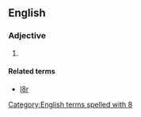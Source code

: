 ==English==

===Adjective===
{{en-adj|l8r|sup=l8est}}

# {{lb|en|Internet slang|text messaging}} {{abbr of|lang=en|[[late]]}}

====Related terms====
* [[l8r]]

[[Category:English terms spelled with 8]]
